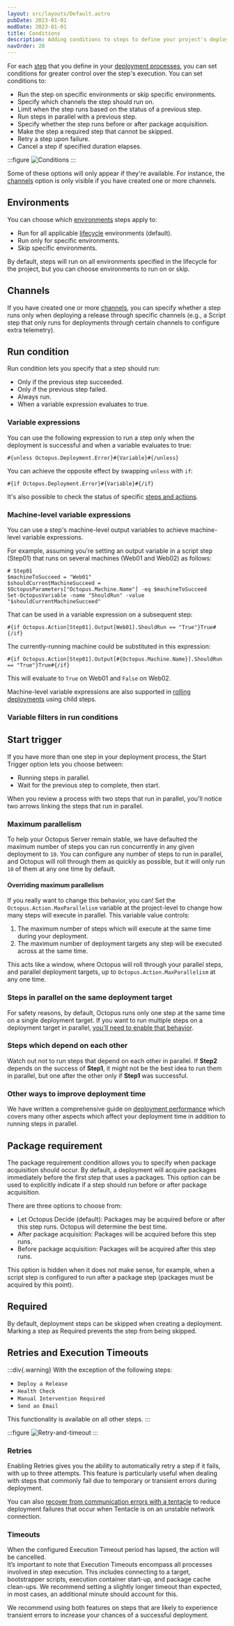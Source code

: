 ```yaml
---
layout: src/layouts/Default.astro
pubDate: 2023-01-01
modDate: 2023-01-01
title: Conditions
description: Adding conditions to steps to define your project's deployment process.
navOrder: 20
---
```


For each [step](/docs/projects/steps/) that you define in your [deployment processes](/docs/projects/deployment-process), you can set conditions for greater control over the step's execution. You can set conditions to:

- Run the step on specific environments or skip specific environments.
- Specify which channels the step should run on.
- Limit when the step runs based on the status of a previous step.
- Run steps in parallel with a previous step.
- Specify whether the step runs before or after package acquisition.
- Make the step a required step that cannot be skipped.
- Retry a step upon failure.
- Cancel a step if specified duration elapses.

:::figure
![Conditions](/docs/projects/steps/conditions/images/conditions.png "width=500")
:::

Some of these options will only appear if they're available. For instance, the [channels](/docs/releases/channels) option is only visible if you have created one or more channels.

## Environments

You can choose which [environments](/docs/infrastructure/environments) steps apply to:

- Run for all applicable [lifecycle](/docs/releases/lifecycles) environments (default).
- Run only for specific environments.
- Skip specific environments.

By default, steps will run on all environments specified in the lifecycle for the project, but you can choose environments to run on or skip.

## Channels

If you have created one or more [channels](/docs/releases/channels), you can specify whether a step runs only when deploying a release through specific channels (e.g., a Script step that only runs for deployments through certain channels to configure extra telemetry).

## Run condition

Run condition lets you specify that a step should run:

- Only if the previous step succeeded.
- Only if the previous step failed.
- Always run.
- When a variable expression evaluates to true.

### Variable expressions

You can use the following expression to run a step only when the deployment is successful and when a variable evaluates to true:

```
#{unless Octopus.Deployment.Error}#{Variable}#{/unless}
```

You can achieve the opposite effect by swapping `unless` with `if`:

```
#{if Octopus.Deployment.Error}#{Variable}#{/if}
```

It's also possible to check the status of specific [steps and actions](/docs/projects/variables/system-variables/#tracking-deployment-status).

### Machine-level variable expressions

You can use a step's machine-level output variables to achieve machine-level variable expressions.

For example, assuming you're setting an output variable in a script step (Step01) that runs on several machines (Web01 and Web02) as follows:

```
# Step01
$machineToSucceed = "Web01"
$shouldCurrentMachineSucceed = $OctopusParameters["Octopus.Machine.Name"] -eq $machineToSucceed
Set-OctopusVariable -name "ShouldRun" -value "$shouldCurrentMachineSucceed"
```

That can be used in a variable expression on a subsequent step:

```
#{if Octopus.Action[Step01].Output[Web01].ShouldRun == "True"}True#{/if}
```

The currently-running machine could be substituted in this expression:

```
#{if Octopus.Action[Step01].Output[#{Octopus.Machine.Name}].ShouldRun == "True"}True#{/if}
```

This will evaluate to `True` on Web01 and `False` on Web02.

Machine-level variable expressions are also supported in [rolling deployments](/docs/deployments/patterns/rolling-deployments) using child steps.

### Variable filters in run conditions

<VariableFiltersInOctostacheConditionals />

## Start trigger

If you have more than one step in your deployment process, the Start Trigger option lets you choose between:

- Running steps in parallel.
- Wait for the previous step to complete, then start.

When you review a process with two steps that run in parallel, you'll notice two arrows linking the steps that run in parallel.

### Maximum parallelism

To help your Octopus Server remain stable, we have defaulted the maximum number of steps you can run concurrently in any given deployment to `10`. You can configure any number of steps to run in parallel, and Octopus will roll through them as quickly as possible, but it will only run `10` of them at any one time by default.

#### Overriding maximum parallelism

If you really want to change this behavior, you can! Set the `Octopus.Action.MaxParallelism` variable at the project-level to change how many steps will execute in parallel. This variable value controls:

1. The maximum number of steps which will execute at the same time during your deployment.
2. The maximum number of deployment targets any step will be executed across at the same time.

This acts like a window, where Octopus will roll through your parallel steps, and parallel deployment targets, up to `Octopus.Action.MaxParallelism` at any one time.

### Steps in parallel on the same deployment target

For safety reasons, by default, Octopus runs only one step at the same time on a single deployment target. If you want to run multiple steps on a deployment target in parallel, [you'll need to enable that behavior](/docs/administration/managing-infrastructure/run-multiple-processes-on-a-target-simultaneously).

### Steps which depend on each other

Watch out not to run steps that depend on each other in parallel. If **Step2** depends on the success of **Step1**, it might not be the best idea to run them in parallel, but one after the other only if **Step1** was successful.

### Other ways to improve deployment time

We have written a comprehensive guide on [deployment performance](/docs/projects/deployment-process/performance) which covers many other aspects which affect your deployment time in addition to running steps in parallel.

## Package requirement

The package requirement condition allows you to specify when package acquisition should occur. By default, a deployment will acquire packages immediately before the first step that uses a packages. This option can be used to explicitly indicate if a step should run before or after package acquisition.

There are three options to choose from:

- Let Octopus Decide (default): Packages may be acquired before or after this step runs. Octopus will determine the best time.
- After package acquisition: Packages will be acquired before this step runs.
- Before package acquisition: Packages will be acquired after this step runs.

This option is hidden when it does not make sense, for example, when a script step is configured to run after a package step (packages must be acquired by this point).

## Required

By default, deployment steps can be skipped when creating a deployment. Marking a step as Required prevents the step from being skipped.

## Retries and Execution Timeouts

:::div{.warning}
With the exception of the following steps:

- `Deploy a Release`
- `Health Check`
- `Manual Intervention Required`
- `Send an Email`

This functionality is available on all other steps.
:::

:::figure
![Retry-and-timeout](/docs/projects/steps/conditions/images/retry-timeout.png "width=500")
:::

### Retries
Enabling Retries gives you the ability to automatically retry a step if it fails, with up to three attempts. This feature is particularly useful when dealing with steps that commonly fail due to temporary or transient errors during deployment.

 You can also [recover from communication errors with a tentacle](/docs/infrastructure/deployment-targets/machine-policies/#recover-from-communication-errors) to reduce deployment failures that occur when Tentacle is on an unstable network connection.

### Timeouts
When the configured Execution Timeout period has lapsed, the action will be cancelled.    
It’s important to note that Execution Timeouts encompass all processes involved in step execution. This includes connecting to a target, bootstrapper scripts, execution container start-up, and package cache clean-ups. We recommend setting a slightly longer timeout than expected, in most cases, an additional minute should account for this.

We recommend using both features on steps that are likely to experience transient errors to increase your chances of a successful deployment.